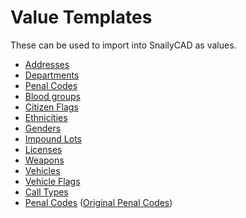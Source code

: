 # Value Templates

These can be used to import into SnailyCAD as values.

- <a download href="https://cad-docs.caspertheghost.me/templates/address.json">Addresses</a>
- <a download href="https://cad-docs.caspertheghost.me/templates/departments.json">Departments</a>
- <a download href="https://cad-docs.caspertheghost.me/templates/peanl-code.json">Penal Codes</a>
- <a download href="https://cad-docs.caspertheghost.me/templates/blood-group.json">Blood groups</a>
- <a download href="https://cad-docs.caspertheghost.me/templates/citizen-flag.json">Citizen Flags</a>
- <a download href="https://cad-docs.caspertheghost.me/templates/ethnicity.json">Ethnicities</a>
- <a download href="https://cad-docs.caspertheghost.me/templates/gender.json">Genders</a>
- <a download href="https://cad-docs.caspertheghost.me/templates/impound-lot.json">Impound Lots</a>
- <a download href="https://cad-docs.caspertheghost.me/templates/license.json">Licenses</a>
- <a download href="https://cad-docs.caspertheghost.me/templates/weapon.json">Weapons</a>
- <a download href="https://cad-docs.caspertheghost.me/templates/vehicle.json">Vehicles</a>
- <a download href="https://cad-docs.caspertheghost.me/templates/vehicle-flag.json">Vehicle Flags</a>
- <a download href="https://cad-docs.caspertheghost.me/templates/call-type.json">Call Types</a>
- <a download href="https://cad-docs.caspertheghost.me/templates/penal-codes.json">Penal Codes</a> (<a target="_blank" href="https://docs.google.com/document/d/15gVSqmndVSym2fukgF1xykHkQ2-Q-J8jRGFbig2E64s/edit?usp=sharing">Original Penal Codes</a>)